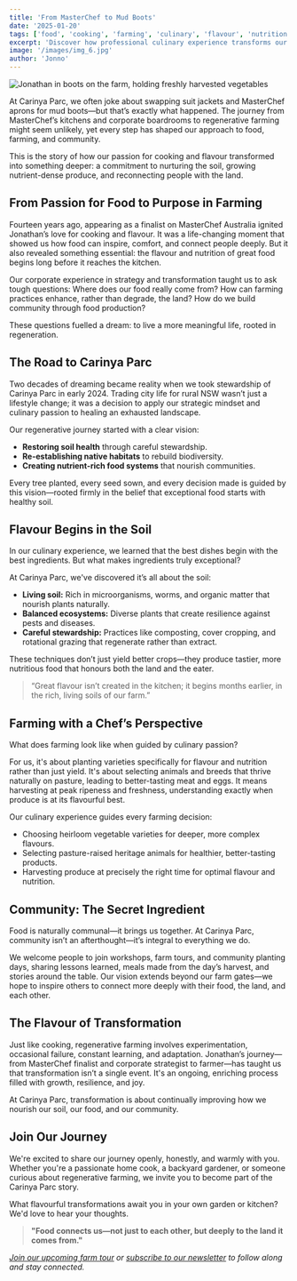 ```yaml
---
title: 'From MasterChef to Mud Boots'
date: '2025-01-20'
tags: ['food', 'cooking', 'farming', 'culinary', 'flavour', 'nutrition']
excerpt: 'Discover how professional culinary experience transforms our approach to growing produce, prioritising flavour, nutrition, and the deep connection between soil and plate.'
image: '/images/img_6.jpg'
author: 'Jonno'
---
```



<Image
  src="/images/img_6.jpg"
  alt="Jonathan in boots on the farm, holding freshly harvested vegetables"
  width={800}
  height={500}
/>

At Carinya Parc, we often joke about swapping suit jackets and MasterChef aprons for mud boots—but that’s exactly what happened. The journey from MasterChef’s kitchens and corporate boardrooms to regenerative farming might seem unlikely, yet every step has shaped our approach to food, farming, and community.

This is the story of how our passion for cooking and flavour transformed into something deeper: a commitment to nurturing the soil, growing nutrient-dense produce, and reconnecting people with the land.

## From Passion for Food to Purpose in Farming

Fourteen years ago, appearing as a finalist on MasterChef Australia ignited Jonathan’s love for cooking and flavour. It was a life-changing moment that showed us how food can inspire, comfort, and connect people deeply. But it also revealed something essential: the flavour and nutrition of great food begins long before it reaches the kitchen.

Our corporate experience in strategy and transformation taught us to ask tough questions: Where does our food really come from? How can farming practices enhance, rather than degrade, the land? How do we build community through food production?

These questions fuelled a dream: to live a more meaningful life, rooted in regeneration.

## The Road to Carinya Parc

Two decades of dreaming became reality when we took stewardship of Carinya Parc in early 2024. Trading city life for rural NSW wasn’t just a lifestyle change; it was a decision to apply our strategic mindset and culinary passion to healing an exhausted landscape.

Our regenerative journey started with a clear vision:

- **Restoring soil health** through careful stewardship.
- **Re-establishing native habitats** to rebuild biodiversity.
- **Creating nutrient-rich food systems** that nourish communities.

Every tree planted, every seed sown, and every decision made is guided by this vision—rooted firmly in the belief that exceptional food starts with healthy soil.

## Flavour Begins in the Soil

In our culinary experience, we learned that the best dishes begin with the best ingredients. But what makes ingredients truly exceptional?

At Carinya Parc, we've discovered it’s all about the soil:

- **Living soil:** Rich in microorganisms, worms, and organic matter that nourish plants naturally.
- **Balanced ecosystems:** Diverse plants that create resilience against pests and diseases.
- **Careful stewardship:** Practices like composting, cover cropping, and rotational grazing that regenerate rather than extract.

These techniques don’t just yield better crops—they produce tastier, more nutritious food that honours both the land and the eater.

> “Great flavour isn’t created in the kitchen; it begins months earlier, in the rich, living soils of our farm.”

## Farming with a Chef’s Perspective

What does farming look like when guided by culinary passion?

For us, it's about planting varieties specifically for flavour and nutrition rather than just yield. It's about selecting animals and breeds that thrive naturally on pasture, leading to better-tasting meat and eggs. It means harvesting at peak ripeness and freshness, understanding exactly when produce is at its flavourful best.

Our culinary experience guides every farming decision:

- Choosing heirloom vegetable varieties for deeper, more complex flavours.
- Selecting pasture-raised heritage animals for healthier, better-tasting products.
- Harvesting produce at precisely the right time for optimal flavour and nutrition.

## Community: The Secret Ingredient

Food is naturally communal—it brings us together. At Carinya Parc, community isn’t an afterthought—it’s integral to everything we do.

We welcome people to join workshops, farm tours, and community planting days, sharing lessons learned, meals made from the day’s harvest, and stories around the table. Our vision extends beyond our farm gates—we hope to inspire others to connect more deeply with their food, the land, and each other.

## The Flavour of Transformation

Just like cooking, regenerative farming involves experimentation, occasional failure, constant learning, and adaptation. Jonathan’s journey—from MasterChef finalist and corporate strategist to farmer—has taught us that transformation isn’t a single event. It's an ongoing, enriching process filled with growth, resilience, and joy.

At Carinya Parc, transformation is about continually improving how we nourish our soil, our food, and our community.

## Join Our Journey

We're excited to share our journey openly, honestly, and warmly with you. Whether you're a passionate home cook, a backyard gardener, or someone curious about regenerative farming, we invite you to become part of the Carinya Parc story.

What flavourful transformations await you in your own garden or kitchen? We'd love to hear your thoughts.

> **"Food connects us—not just to each other, but deeply to the land it comes from."**

*[Join our upcoming farm tour](/our-farm/overview) or [subscribe to our newsletter](/subscribe) to follow along and stay connected.*

